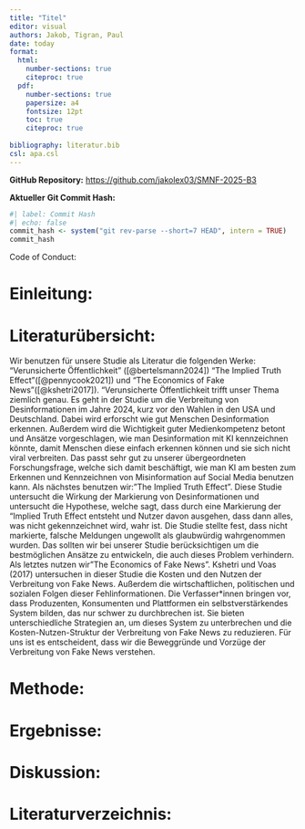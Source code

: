 ```yaml
---
title: "Titel"
editor: visual
authors: Jakob, Tigran, Paul
date: today
format: 
  html: 
    number-sections: true
    citeproc: true
  pdf: 
    number-sections: true
    papersize: a4
    fontsize: 12pt
    toc: true
    citeproc: true
    
bibliography: literatur.bib
csl: apa.csl
---
```


**GitHub Repository:** <https://github.com/jakolex03/SMNF-2025-B3>

**Aktueller** **Git Commit Hash:**

```r
#| label: Commit Hash
#| echo: false
commit_hash <- system("git rev-parse --short=7 HEAD", intern = TRUE)
commit_hash

```

Code of Conduct:

# Einleitung:

# Literaturübersicht:

Wir benutzen für unsere Studie als Literatur die folgenden Werke: "Verunsicherte Öffentlichkeit" ([@bertelsmann2024]) "The Implied Truth Effect"([@pennycook2021]) und "The Economics of Fake News"([@kshetri2017]). "Verunsicherte Öffentlichkeit trifft unser Thema ziemlich genau. Es geht in der Studie um die Verbreitung von Desinformationen im Jahre 2024, kurz vor den Wahlen in den USA und Deutschland. Dabei wird erforscht wie gut Menschen Desinformation erkennen. Außerdem wird die Wichtigkeit guter Medienkompetenz betont und Ansätze vorgeschlagen, wie man Desinformation mit KI kennzeichnen könnte, damit Menschen diese einfach erkennen können und sie sich nicht viral verbreiten. Das passt sehr gut zu unserer übergeordneten Forschungsfrage, welche sich damit beschäftigt, wie man KI am besten zum Erkennen und Kennzeichnen von Misinformation auf Social Media benutzen kann. Als nächstes benutzen wir: "The Implied Truth Effect". Diese Studie untersucht die Wirkung der Markierung von Desinformationen und untersucht die Hypothese, welche sagt, dass durch eine Markierung der "Implied Truth Effect entsteht und Nutzer davon ausgehen, dass dann alles, was nicht gekennzeichnet wird, wahr ist. Die Studie stellte fest, dass nicht markierte, falsche Meldungen ungewollt als glaubwürdig wahrgenommen wurden. Das sollten wir bei unserer Studie berücksichtigen um die bestmöglichen Ansätze zu entwickeln, die auch dieses Problem verhindern. Als letztes nutzen wir "The Economics of Fake News". Kshetri und Voas (2017) untersuchen in dieser Studie die Kosten und den Nutzen der Verbreitung von Fake News. Außerdem die wirtschaftlichen, politischen und sozialen Folgen dieser Fehlinformationen. Die Verfasser\*innen bringen vor, dass Produzenten, Konsumenten und Plattformen ein selbstverstärkendes System bilden, das nur schwer zu durchbrechen ist. Sie bieten unterschiedliche Strategien an, um dieses System zu unterbrechen und die Kosten-Nutzen-Struktur der Verbreitung von Fake News zu reduzieren. Für uns ist es entscheident, dass wir die Beweggründe und Vorzüge der Verbreitung von Fake News verstehen.

# Methode:

# Ergebnisse:

# Diskussion:

# Literaturverzeichnis:

:::{#refs}

:::
